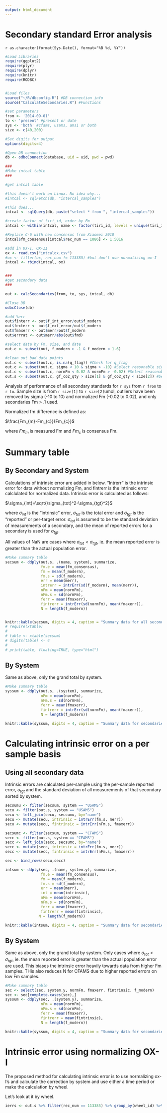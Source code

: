 ```yaml
---
output: html_document
---
```

Secondary standard Error analysis
========================================================

`r as.character(format(Sys.Date(), format="%B %d, %Y"))`





```r

#Load Libraries
require(ggplot2)
require(plyr)
require(dplyr)
require(knitr)
require(RODBC)


#Load files
source("~/R/dbconfig.R") #DB connection info
source("CalculateSecondaries.R") #Functions

#set parameters
from <- '2014-09-01'
to <- 'present' #present or date
sys <- 'both' #cfams, usams, ams1 or both
size <- c(40,200)

#Set digits for output
options(digits=4)

#Open DB connection
db <- odbcConnect(database, uid = uid, pwd = pwd)

###
#Make intcal table
###

#get intcal table

#this doesn't work on Linux. No idea why...
#intcal <- sqlFetch(db, "intercal_samples")

#This does...
intcal <- sqlQuery(db, paste("select * from ", "intercal_samples"))

#create factor of tiri_id, order by Fm
intcal <- within(intcal, name <- factor(tiri_id, levels = unique(tiri_id[order(fm_consensus, tiri_id)]),ordered = TRUE))

#Replace C-6 with new consensus from Xiaomei 2010
intcal$fm_consensus[intcal$rec_num == 1086] <- 1.5016

#add in OX-I, OX-II
ox <- read.csv("intcalox.csv")
#ox <- filter(ox, rec_num != 113385) #but don't use normalizing ox-I
intcal <- rbind(intcal, ox)


###
#get secondary data
###

out <- calcSecondaries(from, to, sys, intcal, db)

#Close DB
odbcClose(db)

#add %err
out$finterr <- out$f_int_error/out$f_modern
out$fexterr <- out$f_ext_error/out$f_modern
out$fmaxerr <- out$merr/out$f_modern
out$errrat <- out$merr/abs(out$fmd)

#select data by Fm, size, and date
out.c <- subset(out, f_modern > .1 & f_modern < 1.6)

#clean out bad data points
out.c <- subset(out.c, is.na(q_flag)) #Check for q_flag
out.c <- subset(out.c, sigma < 10 & sigma > -10) #Select reasonable sigmas
out.c <- subset(out.c, normFm < 0.02 & normFm > -0.02) #Select reasonable Fm
out.s <- subset(out.c, gf_co2_qty > size[1] & gf_co2_qty < size[2]) #Select size range
```

Analysis of performance of all secondary standards for `r sys` from `r from` to `r to`. Sample size is from `r size[1]` to `r size[2]`umol, outliers have been removed by sigma (-10 to 10) and normalized Fm (-0.02 to 0.02), and only secondaries Fm > .1 used.



Normalized fm difference is defined as:

$\frac{Fm_{m}-Fm_{c}}{Fm_{c}}$

where $Fm_{m}$ is measured Fm and $Fm_{c}$ is consensus Fm.


# Summary table


## By Secondary and System

Calculations of intrinsic error are added in below. "Intrerr" is the intrinsic error for data without normalizing Fm, and fintrerr is the intrinsic error calclulated for normalized data. Intrinsic error is calculated as follows:

$\sigma_{int}=\sqrt{\sigma_{tot}^2-\sigma_{tgt}^2}$

where $\sigma_{int}$ is the "intrinsic" error, $\sigma_{tot}$ is the total error and $\sigma_{tgt}$ is the "reported" or per-target error. $\sigma_{tot}$ is assumed to be the standard deviation of measurements of a secondary, and the mean of reported errors for a secondary is used for $\sigma_{tgt}$.

All values of NaN are cases where $\sigma_{tot}<\sigma_{tgt}$, ie. the mean reported error is greater than the actual population error.


```r

#Make summary table
secsum <- ddply(out.s, .(name, system), summarize,
                fm.e = mean(fm_consensus),
                fm = mean(f_modern),
                fm.s = sd(f_modern),
                err = mean(merr),
                intrerr = intrErr(sd(f_modern), mean(merr)),
                nFm = mean(normFm),
                nFm.s = sd(normFm),
                ferr = mean(fmaxerr),
                fintrerr = intrErr(sd(normFm), mean(fmaxerr)),
                N = length(f_modern))


knitr::kable(secsum, digits = 4, caption = "Summary data for all secondaries")
# require(xtable)
# 
# table <- xtable(secsum)
# digits(table) <- 4
# 
# print(table, floating=TRUE, type="html")
```

## By System

Same as above, only the grand total by system.

```r

#Make summary table
syssum <- ddply(out.s, .(system), summarize,
                nFm = mean(normFm),
                nFm.s = sd(normFm),
                ferr = mean(fmaxerr),
                fintrerr = intrErr(sd(normFm), mean(fmaxerr)),
                N = length(f_modern))

knitr::kable(syssum, digits = 4, caption = "Summary data for secondaries")

```

# Calculating intrinsic error on a per sample basis

## Using all secondary data

Intrinsic errors are calculated per-sample using the per-sample reported error, $\sigma_{tgt}$ and the standard deviation of all measurements of that secondary sorted by system.

```r

secsumu <- filter(secsum, system == "USAMS")
secu <- filter(out.s, system == "USAMS")
secu <- left_join(secu, secsumu, by="name")
secu <- mutate(secu, intrinsic = intrErr(fm.s, merr))
secu <- mutate(secu, fintrinsic = intrErr(nFm.s, fmaxerr))

secsumc <- filter(secsum, system == "CFAMS")
secc <- filter(out.s, system == "CFAMS")
secc <- left_join(secc, secsumc, by="name")
secc <- mutate(secc, intrinsic = intrErr(fm.s, merr))
secc <- mutate(secc, fintrinsic = intrErr(nFm.s, fmaxerr))

sec <- bind_rows(secu,secc)

intsum <- ddply(sec, .(name, system.y), summarize,
                fm.e = mean(fm_consensus),
                fm = mean(f_modern),
                fm.s = sd(f_modern),
                err = mean(merr),
                int = mean(intrinsic),
                nFm = mean(normFm),
                nFm.s = sd(normFm),
                ferr = mean(fmaxerr),
                fintrerr = mean(fintrinsic),
               N = length(f_modern))

knitr::kable(intsum, digits = 4, caption = "Summary data for secondaries")
```

## By System

Same as above, only the grand total by system. Only cases where $\sigma_{tot}<\sigma_{tgt}$, ie. the mean reported error is greater than the actual population error are used. This biases the intrinsic error heavily towards data from higher Fm samples. THis also reduces N for CFAMS due to higher reported errors on low Fm samples.

```r

#Make summary table
sec <- select(sec, system.y, normFm, fmaxerr, fintrinsic, f_modern)
sec <- sec[complete.cases(sec),]
syssum <- ddply(sec, .(system.y), summarize,
                nFm = mean(normFm),
                nFm.s = sd(normFm),
                ferr = mean(fmaxerr),
                fintrerr = mean(fintrinsic),
                N = length(f_modern))

knitr::kable(syssum, digits = 4, caption = "Summary data for secondaries")

```

# Intrinsic error using normalizing OX-I

The proposed method for calculating intrinsic error is to use normalizing ox-I's and calculate the correction by system and use either a time period or make the calculation by wheel.

Let's look at it by wheel.

```r

ierrs <- out.s %>% filter(rec_num == 113385) %>% group_by(wheel_id) %>% summarise(fm.s = sd(f_modern))


```
